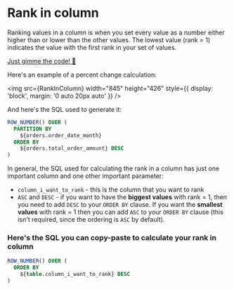 
# Rank in column

Ranking values in a column is when you set every value as a number either higher than or lower than the other values. The lowest value (rank = 1) indicates the value with the first rank in your set of values.

[Just gimme the code! 👾](#heres-the-sql-you-can-copy-paste-to-calculate-your-rank-in-column)

Here's an example of a percent change calculation:

<img
  src={RankInColumn}
  width="845"
  height="426"
  style={{ display: 'block', margin: '0 auto 20px auto' }}
/>

And here's the SQL used to generate it:

```sql
ROW_NUMBER() OVER (
  PARTITION BY 
    ${orders.order_date_month} 
  ORDER BY
    ${orders.total_order_amount} DESC
)
```

In general, the SQL used for calculating the rank in a column has just one important column and one other important parameter:

- `column_i_want_to_rank` - this is the column that you want to rank
- `ASC` and `DESC` - if you want to have the **biggest values** with rank = 1, then you need to add `DESC` to your `ORDER BY` clause. If you want the **smallest values** with rank = 1 then you can add `ASC` to your `ORDER BY` clause (this isn't required, since the ordering is `ASC` by default).

### Here's the SQL you can copy-paste to calculate your rank in column

```sql
ROW_NUMBER() OVER (
  ORDER BY 
    ${table.column_i_want_to_rank} DESC
)
```
